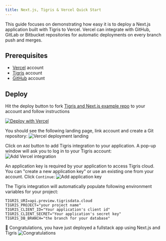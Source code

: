 ```yaml
---
title: Next.js, Tigris & Vercel Quick Start
---
```


This guide focuses on demonstrating how easy it is to deploy a Next.js application built with Tigris
to Vercel. Vercel can integrate with GitHub, GitLab or Bitbucket repositories for automatic
deployments on every branch push and merges.

## Prerequisites

- [Vercel](https://vercel.com) account
- [Tigris](https://www.tigrisdata.com/nextjs#signup-form) account
- [GitHub](https://github.com) account

## Deploy

Hit the deploy button to fork [Tigris and Next.js example repo](https://github.com/tigrisdata/tigris-vercel-starter/)
to your account and follow instructions

[![Deploy with Vercel](https://vercel.com/button)](https://vercel.com/new/clone?repository-url=https%3A%2F%2Fgithub.com%2Ftigrisdata%2Ftigris-vercel-starter&project-name=todo-list-app-tigris&repo-name=todo-list-webapp-tigris&demo-title=My%20To-do%20list%20webapp&demo-description=A%20To-do%20list%20webapp%20using%20NextJS%20and%20Tigris&integration-ids=oac_Orjx197uMuJobdSaEpVv2Zn8)

You should see the following landing page, link account and create a Git repository:
![Vercel deployment landing](/img/screenshots/vercel-deploy-landing.jpg)

Click on `Add` button to add Tigris integration to your application. A pop-up window will ask you
to log in to your Tigris account:
![Add Vercel integration](/img/screenshots/vercel-deploy-add-integration.jpg)

An application key is required by your application to access Tigris cloud. You can "create a new
application key" or use an existing one from your account. Click `Continue`:
![Add application key](/img/screenshots/vercel-deploy-tigris-console.jpg)

The Tigris integration will automatically populate following environment variables for your project:

```
TIGRIS_URI=api.preview.tigrisdata.cloud
TIGRIS_PROJECT="your project name"
TIGRIS_CLIENT_ID="Your application's client id"
TIGRIS_CLIENT_SECRET="Your application's secret key"
TIGRIS_DB_BRANCH="the branch for your database"
```

:tada: Congratulations, you have just deployed a fullstack app using Next.js and Tigris
![Congratulations](/img/screenshots/vercel-deploy-success.jpg)
